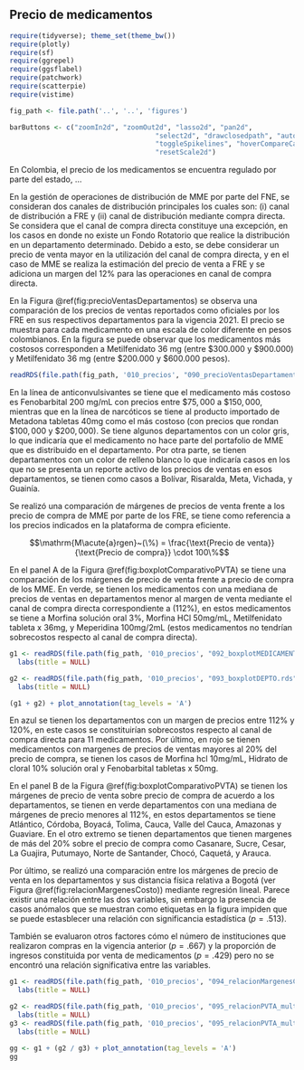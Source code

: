 ## Precio de medicamentos

```r
require(tidyverse); theme_set(theme_bw())
require(plotly)
require(sf)
require(ggrepel)
require(ggsflabel)
require(patchwork)
require(scatterpie)
require(vistime)

fig_path <- file.path('..', '..', 'figures')

barButtons <- c("zoomIn2d", "zoomOut2d", "lasso2d", "pan2d", 
                                    "select2d", "drawclosedpath", "autoScale2d", "zoom2", 
                                    "toggleSpikelines", "hoverCompareCartesian", "hoverClosestCartesian", 
                                    "resetScale2d")
```

\maxdeadcycles=1000

En Colombia, el precio de los medicamentos se encuentra regulado por parte del estado, ...

En la gestión de operaciones de distribución de MME por parte del FNE, se consideran dos canales de distribución principales los cuales son: (i) canal de distribución a FRE y (ii) canal de distribución mediante compra directa. Se considera que el canal de compra directa constituye una excepción, en los casos en donde no existe un Fondo Rotatorio que realice la distribución en un departamento determinado. Debido a esto, se debe considerar un precio de venta mayor en la utilización del canal de compra directa, y en el caso de MME se realiza la estimación del precio de venta a FRE y se adiciona un margen del 12\% para las operaciones en canal de compra directa.

En la Figura \@ref(fig:precioVentasDepartamentos) se observa una comparación de los precios de ventas reportados como oficiales por los FRE en sus respectivos departamentos para la vigencia 2021. El precio se muestra para cada medicamento en una escala de color diferente en pesos colombianos. En la figura se puede observar que los medicamentos más costosos corresponden a Metilfenidato 36 mg (entre $\$300.000$ y $\$900.000$) y Metilfenidato 36 mg (entre $\$200.000$ y $\$600.000$ pesos).

```r
readRDS(file.path(fig_path, '010_precios', "090_precioVentasDepartamentos.rds"))
```

En la línea de anticonvulsivantes se tiene que el medicamento más costoso es Fenobarbital 200 mg/mL con precios entre $\$75,000$ a $\$150,000$, mientras que en la línea de narcóticos se tiene al producto importado de Metadona tabletas 40mg como el más costoso (con precios que rondan $\$100,000$ y $\$200,000$). Se tiene algunos departamentos con un color gris, lo que indicaría que el medicamento no hace parte del portafolio de MME que es distribuido en el departamento. Por otra parte, se tienen departamentos con un color de relleno blanco lo que indicaría casos en los que no se presenta un reporte activo de los precios de ventas en esos departamentos, se tienen como casos a Bolívar, Risaralda, Meta, Vichada, y Guainía. 

<!-- ```{r precioVentasDeptosVariacion, echo=FALSE, warning=FALSE, fig.cap='Márgen de ganancia de medicamentos en los FRE', fig.width=20, fig.height=15, fig.topcaption=TRUE, out.width="100%", fig.pos='t!'} -->
<!-- readRDS(file.path(fig_path, '010_precios', "091_precioVentasDeptosVariacion.rds")) -->
<!-- ``` -->

Se realizó una comparación de márgenes de precios de venta frente a los precio de compra de MME por parte de los FRE, se tiene como referencia a los precios indicados en la plataforma de compra eficiente. 

$$\mathrm{M\acute{a}rgen}~(\%) = \frac{\text{Precio de venta}}{\text{Precio de compra}} \cdot 100\%$$

En el panel A de la Figura \@ref(fig:boxplotComparativoPVTA) se tiene una comparación de los márgenes de precio de venta frente a precio de compra de los MME. En verde, se tienen los medicamentos con una mediana de precios de ventas en departamentos menor al margen de venta mediante el canal de compra directa correspondiente a (112\%), en estos medicamentos se tiene a Morfina solución oral 3\%, Morfina HCl 50mg/mL, Metilfenidato tableta x 36mg, y Meperidina 100mg/2mL (estos medicamentos no tendrían sobrecostos respecto al canal de compra directa).

```r
g1 <- readRDS(file.path(fig_path, '010_precios', "092_boxplotMEDICAMENTO.rds")) + 
  labs(title = NULL)

g2 <- readRDS(file.path(fig_path, '010_precios', "093_boxplotDEPTO.rds")) + 
  labs(title = NULL)

(g1 + g2) + plot_annotation(tag_levels = 'A') 
```

En azul se tienen los departamentos con un margen de precios entre 112\% y 120\%, en este casos se constituirían sobrecostos respecto al canal de compra directa para 11 medicamentos. Por último, en rojo se tienen medicamentos con margenes de precios de ventas mayores al 20\% del precio de compra, se tienen los casos de Morfina hcl 10mg/mL, Hidrato de cloral 10% solución oral y Fenobarbital tabletas x 50mg.  

En el panel B de la Figura \@ref(fig:boxplotComparativoPVTA) se tienen los márgenes de precio de venta sobre precio de compra de acuerdo a los departamentos, se tienen en verde departamentos con una mediana de márgenes de precio menores al 112\%, en estos departamentos se tiene Atlántico, Córdoba, Boyacá, Tolima, Cauca, Valle del Cauca, Amazonas y Guaviare. En el otro extremo se tienen departamentos que tienen margenes de más del 20\% sobre el precio de compra como Casanare, Sucre, Cesar, La Guajira, Putumayo, Norte de Santander, Chocó, Caquetá, y Arauca.  

Por último, se realizó una comparación entre los márgenes de precio de venta en los departamentos y sus distancia física relativa a Bogotá (ver Figura \@ref(fig:relacionMargenesCosto)) mediante regresión lineal. Parece existir una relación entre las dos variables, sin embargo la presencia de casos anómalos que se muestran como etiquetas en la figura impiden que se puede estasblecer una relación con significancia estadística ($p = .513$).

También se evaluaron otros factores cómo el número de instituciones que realizaron compras en la vigencia anterior ($p = .667$) y la proporción de ingresos constituida por venta de medicamentos ($p = .429$) pero no se encontró una relación significativa entre las variables.

```r

g1 <- readRDS(file.path(fig_path, '010_precios', "094_relacionMargenesCosto.rds")) + 
  labs(title = NULL)

g2 <- readRDS(file.path(fig_path, '010_precios', "095_relacionPVTA_multireg_1.rds")) + 
  labs(title = NULL)
g3 <- readRDS(file.path(fig_path, '010_precios', "095_relacionPVTA_multireg_2.rds")) + 
  labs(title = NULL)

gg <- g1 + (g2 / g3) + plot_annotation(tag_levels = 'A')
gg
```



